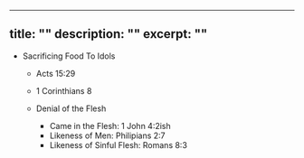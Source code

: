 ---
title: ""
description: ""
excerpt: ""
----
<Verse book="" verse="" version="">
</Verse>
<Verse book="" verse="" version="">
</Verse>
<Verse book="" verse="" version="">
</Verse>


- Sacrificing Food To Idols
  - Acts 15:29
  - 1 Corinthians 8

  - Denial of the Flesh
    - Came in the Flesh: 1 John 4:2ish
    - Likeness of Men: Philipians 2:7
    - Likeness of Sinful Flesh: Romans 8:3
